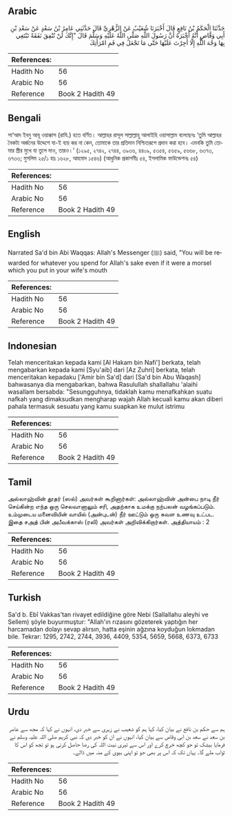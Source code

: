 ## Arabic


<div dir="rtl" lang="ar" style={{fontSize:'larger',backgroundColor:'#f8f9fa',padding:20}}>
حَدَّثَنَا الْحَكَمُ بْنُ نَافِعٍ قَالَ أَخْبَرَنَا شُعَيْبٌ عَنْ الزُّهْرِيِّ قَالَ حَدَّثَنِي عَامِرُ بْنُ سَعْدٍ عَنْ سَعْدِ بْنِ أَبِي وَقَّاصٍ أَنَّهُ أَخْبَرَهُ أَنَّ رَسُولَ اللَّهِ صَلَّى اللَّهُ عَلَيْهِ وَسَلَّمَ قَالَ "إِنَّكَ لَنْ تُنْفِقَ نَفَقَةً تَبْتَغِي بِهَا وَجْهَ اللَّهِ إِلَّا أُجِرْتَ عَلَيْهَا حَتَّى مَا تَجْعَلُ فِي فَمِ امْرَأَتِكَ
</div>
<div style={{backgroundColor:'#f8f9fa',padding:20, marginBottom: 10}}><table> <thead> <tr> <th>References:</th> <th></th> </tr> </thead> <tbody><tr><td>Hadith No</td><td>56</td></tr><tr><td>Arabic No</td><td>56</td></tr><tr><td>Reference</td><td>Book 2 Hadith 49</td></tr></tbody></table></div>

## Bengali


<div dir="ltr" lang="bn" style={{fontSize:'larger',backgroundColor:'#f8f9fa',padding:20}}>
সা‘আদ ইবনু আবূ ওয়াক্কাস (রাযি.) হতে বর্ণিত। আল্লাহর রাসূল সাল্লাল্লাহু আলাইহি ওয়াসাল্লাম বলেছেনঃ ‘তুমি আল্লাহর নৈকট্য অর্জনের উদ্দেশে যা-ই ব্যয় কর না কেন, তোমাকে তার প্রতিদান নিশ্চিতরূপে প্রদান করা হবে। এমনকি তুমি তোমার স্ত্রীর মুখে যা তুলে দাও, তারও।’ (১২৯৫, ২৭৪২, ২৭৪৪, ৩৯৩৬, ৪৪০৯, ৫৩৫৪, ৫৬৫৯, ৫৬৬৮, ৬৩৭৩, ৬৭৩৩; মুসলিম ২৫/১ হাঃ ১৬২৮, আহমাদ ১৫৪৬) (আধুনিক প্রকাশনীঃ ৫৪, ইসলামিক ফাউন্ডেশনঃ ৫৪)
</div>
<div style={{backgroundColor:'#f8f9fa',padding:20, marginBottom: 10}}><table> <thead> <tr> <th>References:</th> <th></th> </tr> </thead> <tbody><tr><td>Hadith No</td><td>56</td></tr><tr><td>Arabic No</td><td>56</td></tr><tr><td>Reference</td><td>Book 2 Hadith 49</td></tr></tbody></table></div>

## English


<div dir="ltr" lang="en" style={{fontSize:'larger',backgroundColor:'#f8f9fa',padding:20}}>
Narrated Sa'd bin Abi Waqqas: Allah's Messenger (ﷺ) said, "You will be rewarded for whatever you spend for Allah's sake even if it were a morsel which you put in your wife's mouth
</div>
<div style={{backgroundColor:'#f8f9fa',padding:20, marginBottom: 10}}><table> <thead> <tr> <th>References:</th> <th></th> </tr> </thead> <tbody><tr><td>Hadith No</td><td>56</td></tr><tr><td>Arabic No</td><td>56</td></tr><tr><td>Reference</td><td>Book 2 Hadith 49</td></tr></tbody></table></div>

## Indonesian


<div dir="ltr" lang="id" style={{fontSize:'larger',backgroundColor:'#f8f9fa',padding:20}}>
Telah menceritakan kepada kami [Al Hakam bin Nafi'] berkata, telah mengabarkan kepada kami [Syu'aib] dari [Az Zuhri] berkata, telah menceritakan kepadaku ['Amir bin Sa'd] dari [Sa'd bin Abu Waqash] bahwasanya dia mengabarkan, bahwa Rasulullah shallallahu 'alaihi wasallam bersabda: "Sesungguhnya, tidaklah kamu menafkahkan suatu nafkah yang dimaksudkan mengharap wajah Allah kecuali kamu akan diberi pahala termasuk sesuatu yang kamu suapkan ke mulut istrimu
</div>
<div style={{backgroundColor:'#f8f9fa',padding:20, marginBottom: 10}}><table> <thead> <tr> <th>References:</th> <th></th> </tr> </thead> <tbody><tr><td>Hadith No</td><td>56</td></tr><tr><td>Arabic No</td><td>56</td></tr><tr><td>Reference</td><td>Book 2 Hadith 49</td></tr></tbody></table></div>

## Tamil


<div dir="ltr" lang="ta" style={{fontSize:'larger',backgroundColor:'#f8f9fa',padding:20}}>
அல்லாஹ்வின் தூதர் (ஸல்) அவர்கள் கூறினார்கள்: அல்லாஹ்வின் அன்பை நாடி நீர் செய்கின்ற எந்த ஒரு செலவானாலும் சரி, அதற்காக உமக்கு நற்பலன் வழங்கப்படும். உம்முடைய மனைவியின் வாயில் (அன்புடன்) நீர் ஊட்டும் ஒரு கவள உணவு உட்பட. இதை சஅத் பின் அபீவக்காஸ் (ரலி) அவர்கள் அறிவிக்கிறார்கள். அத்தியாயம் : 2
</div>
<div style={{backgroundColor:'#f8f9fa',padding:20, marginBottom: 10}}><table> <thead> <tr> <th>References:</th> <th></th> </tr> </thead> <tbody><tr><td>Hadith No</td><td>56</td></tr><tr><td>Arabic No</td><td>56</td></tr><tr><td>Reference</td><td>Book 2 Hadith 49</td></tr></tbody></table></div>

## Turkish


<div dir="ltr" lang="tr" style={{fontSize:'larger',backgroundColor:'#f8f9fa',padding:20}}>
Sa'd b. Ebî Vakkas'tan rivayet edildiğine göre Nebi (Sallallahu aleyhi ve Sellem) şöyle buyurmuştur: "Allah'ın rızasını gözeterek yaptığın her harcamadan dolayı sevap alırsın, hatta eşinin ağzına koyduğun lokmadan bile. Tekrar: 1295, 2742, 2744, 3936, 4409, 5354, 5659, 5668, 6373, 6733
</div>
<div style={{backgroundColor:'#f8f9fa',padding:20, marginBottom: 10}}><table> <thead> <tr> <th>References:</th> <th></th> </tr> </thead> <tbody><tr><td>Hadith No</td><td>56</td></tr><tr><td>Arabic No</td><td>56</td></tr><tr><td>Reference</td><td>Book 2 Hadith 49</td></tr></tbody></table></div>

## Urdu


<div dir="rtl" lang="ur" style={{fontSize:'larger',backgroundColor:'#f8f9fa',padding:20}}>
ہم سے حکم بن نافع نے بیان کیا، کہا ہم کو شعیب نے زہری سے خبر دی، انہوں نے کہا کہ مجھ سے عامر بن سعد نے سعد بن ابی وقاص سے بیان کیا، انہوں نے ان کو خبر دی کہ نبی کریم صلی اللہ علیہ وسلم نے فرمایا بیشک تو جو کچھ خرچ کرے اور اس سے تیری نیت اللہ کی رضا حاصل کرنی ہو تو تجھ کو اس کا ثواب ملے گا۔ یہاں تک کہ اس پر بھی جو تو اپنی بیوی کے منہ میں ڈالے۔
</div>
<div style={{backgroundColor:'#f8f9fa',padding:20, marginBottom: 10}}><table> <thead> <tr> <th>References:</th> <th></th> </tr> </thead> <tbody><tr><td>Hadith No</td><td>56</td></tr><tr><td>Arabic No</td><td>56</td></tr><tr><td>Reference</td><td>Book 2 Hadith 49</td></tr></tbody></table></div>